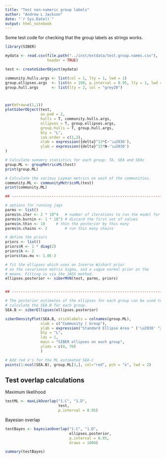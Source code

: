 ```yaml
---
title: "Test non-numeric group labels"
author: "Andrew L Jackson"
date: "`r Sys.Date()`"
output: html_notebook
---
```

Some test code for checking that the group labels as strings works.

```r
library(SIBER)

mydata <- read.csv(file.path("../inst/extdata/test.group.names.csv"), 
                   header = TRUE)

test <- createSiberObject(mydata)

community.hulls.args <- list(col = 1, lty = 1, lwd = 1)
group.ellipses.args  <- list(n = 100, p.interval = 0.95, lty = 1, lwd = 2)
group.hull.args      <- list(lty = 2, col = "grey20")



par(mfrow=c(1,1))
plotSiberObject(test,
                ax.pad = 2, 
                hulls = T, community.hulls.args, 
                ellipses = T, group.ellipses.args,
                group.hulls = T, group.hull.args,
                bty = "L",
                iso.order = c(1,2),
                xlab = expression({delta}^13*C~'\u2030'),
                ylab = expression({delta}^15*N~'\u2030')
)

# Calculate sumamry statistics for each group: TA, SEA and SEAc
group.ML <- groupMetricsML(test)
print(group.ML)

# Calculate the various Layman metrics on each of the communities.
community.ML <- communityMetricsML(test) 
print(community.ML)

## ------------------------------------------------------------------------

# options for running jags
parms <- list()
parms$n.iter <- 2 * 10^4   # number of iterations to run the model for
parms$n.burnin <- 1 * 10^3 # discard the first set of values
parms$n.thin <- 10     # thin the posterior by this many
parms$n.chains <- 2        # run this many chains

# define the priors
priors <- list()
priors$R <- 1 * diag(2)
priors$k <- 2
priors$tau.mu <- 1.0E-3

# fit the ellipses which uses an Inverse Wishart prior
# on the covariance matrix Sigma, and a vague normal prior on the 
# means. Fitting is via the JAGS method.
ellipses.posterior <- siberMVN(test, parms, priors)


## ------------------------------------------------------------------------

# The posterior estimates of the ellipses for each group can be used to
# calculate the SEA.B for each group.
SEA.B <- siberEllipses(ellipses.posterior)

siberDensityPlot(SEA.B, xticklabels = colnames(group.ML), 
                xlab = c("Community | Group"),
                ylab = expression("Standard Ellipse Area " ('\u2030' ^2) ),
                bty = "L",
                las = 1,
                main = "SIBER ellipses on each group",
                ylims = c(0, 70)
                )

# Add red x's for the ML estimated SEA-c
points(1:ncol(SEA.B), group.ML[3,], col="red", pch = "x", lwd = 2)


```

## Test overlap calculations

Maximum likelihood

```r
testML <- maxLikOverlap("1.C", "1.D", 
                        test, 
                        p.interval = 0.95)
```

Bayesian overlap

```r

testBayes <- bayesianOverlap("1.C", "1.D", 
                             ellipses.posterior, 
                             p.interval = 0.95, 
                             draws = 1000)

summary(testBayes)
```



